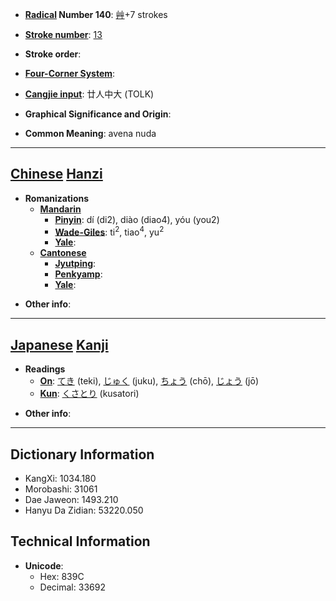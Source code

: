 * '''[[Wiktionary:Chinese radical index| Radical]] Number 140''': [[Wiktionary:Chinese radical index 艸|艸]]+7 strokes

* '''[[Wiktionary:Chinese total strokes index|Stroke number]]''': [[Wiktionary:Chinese total strokes index 13|13]]

* '''Stroke order''': 

* '''[[Wiktionary:Chinese four corner index|Four-Corner System]]''': 

* '''[[Wiktionary:Chinese Cangjie index|Cangjie input]]''': 廿人中大 (TOLK)

* '''Graphical Significance and Origin''': 

* '''Common Meaning''': avena nuda

----

== [[Chinese]] [[Hanzi]] ==

* '''Romanizations'''
** '''[[Mandarin]]'''
*** '''[[Pinyin]]''': dí (di2), diào (diao4), yóu (you2)
*** '''[[Wade-Giles]]''': ti<sup>2</sup>, tiao<sup>4</sup>, yu<sup>2</sup>
*** '''[[Yale]]''': 
** '''[[Cantonese]]'''
*** '''[[Jyutping]]''':
*** '''[[Penkyamp]]''': 
*** '''[[Yale]]''': 

* '''Other info''': 

----

== [[Japanese]] [[Kanji]] ==

* '''Readings'''
** '''[[On]]''': [[てき]] (teki), [[じゅく]] (juku), [[ちょう]] (chō), [[じょう]] (jō)
** '''[[Kun]]''': [[くさとり]] (kusatori)

* '''Other info''':  

----

== Dictionary Information ==

* KangXi: 1034.180
* Morobashi: 31061
* Dae Jaweon: 1493.210
* Hanyu Da Zidian: 53220.050

== Technical Information ==

* '''Unicode''':
** Hex: 839C
** Decimal: 33692